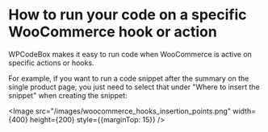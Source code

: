 
How to run your code on a specific WooCommerce hook or action
===============================================================

WPCodeBox makes it easy to run code when WooCommerce is active on specific actions or hooks.

For example, if you want to run a code snippet after the summary on the single product page, you just need to select that under "Where to insert the snippet" when creating the snippet:

<Image src="/images/woocommerce_hooks_insertion_points.png" width={400} height={200} style={{marginTop: 15}} />
